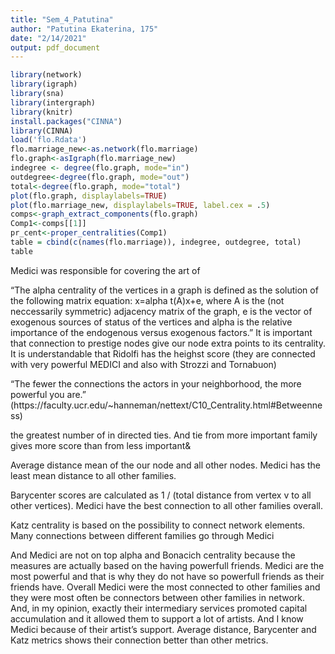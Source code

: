 ```yaml
---
title: "Sem_4_Patutina"
author: "Patutina Ekaterina, 175"
date: "2/14/2021"
output: pdf_document
---
```


```r
library(network)
library(igraph)
library(sna)
library(intergraph)
library(knitr)
install.packages("CINNA")
library(CINNA)
load('flo.Rdata')
flo.marriage_new<-as.network(flo.marriage)
flo.graph<-asIgraph(flo.marriage_new)
indegree <- degree(flo.graph, mode="in")
outdegree<-degree(flo.graph, mode="out")
total<-degree(flo.graph, mode="total")
plot(flo.graph, displaylabels=TRUE)
plot(flo.marriage_new, displaylabels=TRUE, label.cex = .5)
comps<-graph_extract_components(flo.graph)
Comp1<-comps[[1]]
pr_cent<-proper_centralities(Comp1)
table = cbind(c(names(flo.marriage)), indegree, outdegree, total)
table
```
Medici was responsible for covering the art of 

"The alpha centrality of the vertices in a graph is defined as the solution of the following matrix equation:
x=alpha t(A)x+e, where A is the (not neccessarily symmetric) adjacency matrix of the graph, e is the vector of exogenous sources of status of the vertices and alpha is the relative importance of the endogenous versus exogenous factors." It is important that connection to prestige nodes give our node extra points to its centrality. It is understandable that Ridolfi has the heighst score (they are connected with very powerful MEDICI and also with Strozzi and Tornabuon) 

"The fewer the connections the actors in your neighborhood, the more powerful you are." (https://faculty.ucr.edu/~hanneman/nettext/C10_Centrality.html#Betweenness)

the greatest number of in directed ties. And tie from more important family gives more score than from less important&

Average distance mean of the our node and all other nodes. Medici has the least mean distance to all other families. 

Barycenter scores are calculated as 1 / (total distance from vertex v to all other vertices). Medici have the best connection to all other families overall.

Katz centrality is based on the possibility to connect network elements. Many connections between different families go through Medici

And Medici are not on top alpha and Bonacich centrality because the measures are actually based on the having powerfull friends. Medici are the most powerful and that is why they do not have so powerfull friends as their friends have. 
Overall Medici were the most connected to other families and they were most often be connectors between other families in network. And, in my opinion, exactly their intermediary services promoted capital accumulation and it allowed them to support a lot of artists. And I know Medici because of their artist's support. Average distance, Barycenter and Katz metrics shows their connection better than other metrics.